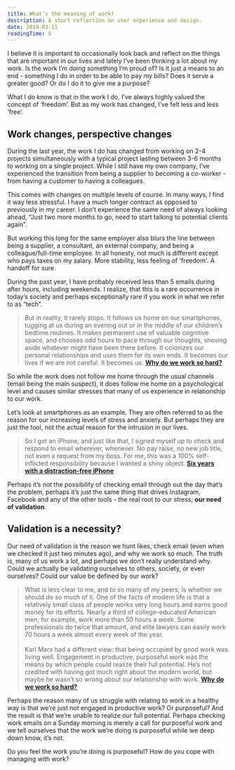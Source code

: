 ```yaml
---
title: What’s the meaning of work?
description: A short reflection on user experience and design.
date: 2019-03-11
readingTime: 5
---
```


I believe it is important to occasionally look back and reflect on the things that are important in our lives and lately I’ve been thinking a lot about my work. Is the work I’m doing something I’m proud of? Is it just a means to an end - something I do in order to be able to pay my bills? Does it serve a greater good? Or do I do it to give me a purpose?

What I do know is that in the work I do, I’ve always highly valued the concept of ‘freedom’. But as my work has changed, I’ve felt less and less ‘free’.

## Work changes, perspective changes

During the last year, the work I do has changed from working on 2-4 projects simultaneously with a typical project lasting between 3-6 months to working on a single project. While I still have my own company, I’ve experienced the transition from being a supplier to becoming a co-worker - from having a customer to having a colleagues.

This comes with changes on multiple levels of course. In many ways, I find it way less stressful. I have a much longer contract as opposed to previously in my career. I don’t experience the same need of always looking ahead, “Just two more months to go, need to start talking to potential clients again”.

But working this long for the same employer also blurs the line between being a supplier, a consultant, an external company, and being a colleague/full-time employee. In all honesty, not much is different except who pays taxes on my salary. More stability, less feeling of 'freedom'. A handoff for sure.

During the past year, I have probably received less than 5 emails during after hours, including weekends. I realize, that this is a rare occurrence in today’s society and perhaps exceptionally rare if you work in what we refer to as “tech”.

>But in reality, it rarely stops. It follows us home on our smartphones, tugging at us during an evening out or in the middle of our children’s bedtime routines. It makes permanent use of valuable cognitive space, and chooses odd hours to pace through our thoughts, shoving aside whatever might have been there before. It colonizes our personal relationships and uses them for its own ends. It becomes our lives if we are not careful. It becomes us. **[Why do we work so hard?](https://www.1843magazine.com/features/why-do-we-work-so-hard)**

So while the work does not follow me home through the usual channels (email being the main suspect), it does follow me home on a psychological level and causes similar stresses that many of us experience in relationship to our work.

Let’s look at smartphones as an example. They are often referred to as the reason for our increasing levels of stress and anxiety. But perhaps they are just the tool, not the actual reason for the intrusion in our lives.

>So I got an iPhone, and just like that, I signed myself up to check and respond to email wherever, whenever. No pay raise, no new job title, not even a request from my boss. For me, this was a 100% self-inflicted responsibility because I wanted a shiny object.
**[Six years with a distraction-free iPhone](https://medium.com/s/story/six-years-with-a-distraction-free-iphone-8cf5eb4f97e3)**

Perhaps it’s not the possibility of checking email through out the day that’s the problem, perhaps it’s just the same thing that drives Instagram, Facebook and any of the other tools - the real root to our stress; __our need of validation__.

## Validation is a necessity?

Our need of validation is the reason we hunt likes, check email (even when we checked it just two minutes ago), and why we work so much. The truth is, many of us work a lot, and perhaps we don’t really understand why. Could we actually be validating ourselves to others, society, or even ourselves? Could our value be defined by our work?

>What is less clear to me, and to so many of my peers, is whether we should do so much of it. One of the facts of modern life is that a relatively small class of people works very long hours and earns good money for its efforts. Nearly a third of college-educated American men, for example, work more than 50 hours a week. Some professionals do twice that amount, and elite lawyers can easily work 70 hours a week almost every week of the year.<br /><br />
Karl Marx had a different view: that being occupied by good work was living well. Engagement in productive, purposeful work was the means by which people could realize their full potential. He’s not credited with having got much right about the modern world, but maybe he wasn’t so wrong about our relationship with work.
**[Why do we work so hard?](https://www.1843magazine.com/features/why-do-we-work-so-hard)**

Perhaps the reason many of us struggle with relating to work in a healthy way is that we’re just not engaged in productive work? Or purposeful? And the result is that we’re unable to realize our full potential. Perhaps checking work emails on a Sunday morning is merely a call for purposeful work and we tell ourselves that the work we’re doing is purposeful while we deep down know, it’s not.

Do you feel the work you’re doing is purposeful? How do you cope with managing with work?